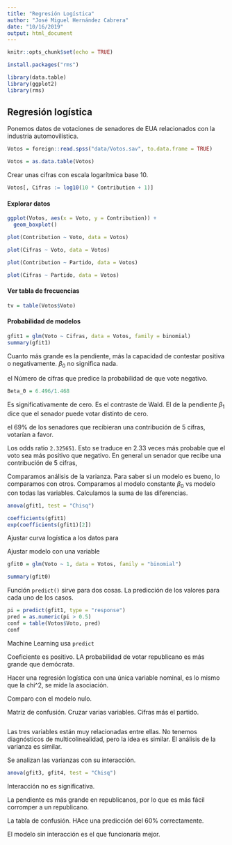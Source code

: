 ```yaml
---
title: "Regresión Logística"
author: "José Miguel Hernández Cabrera"
date: "10/16/2019"
output: html_document
---
```


```r
knitr::opts_chunk$set(echo = TRUE)

install.packages("rms")

library(data.table)
library(ggplot2)
library(rms)
```

## Regresión logística

Ponemos datos de votaciones de senadores de EUA relacionados con la industria automovilística.

```r
Votos = foreign::read.spss("data/Votos.sav", to.data.frame = TRUE)

Votos = as.data.table(Votos)
```

Crear unas cifras con escala logarítmica base 10.

```r
Votos[, Cifras := log10(10 * Contribution + 1)]


```

#### Explorar datos

```r
ggplot(Votos, aes(x = Voto, y = Contribution)) +
  geom_boxplot()

plot(Contribution ~ Voto, data = Votos)

plot(Cifras ~ Voto, data = Votos)

plot(Contribution ~ Partido, data = Votos)

plot(Cifras ~ Partido, data = Votos)
```

#### Ver tabla de frecuencias

```r
tv = table(Votos$Voto)
```

#### Probabilidad de modelos

```r
gfit1 = glm(Voto ~ Cifras, data = Votos, family = binomial)
summary(gfit1)
```

Cuanto más grande es la pendiente, más la capacidad de contestar positiva o negativamente. $\beta_0$ no significa nada.

el Número de cifras que predice la probabilidad de que vote negativo.
```r
Beta_0 = 6.496/1.468
```

Es significativamente de cero. Es el contraste de Wald. El de la pendiente $\beta_1$ dice que el senador puede votar distinto de cero.


el 69% de los senadores que recibieran una contribución de 5 cifras, votarían a favor.

Los odds ratio `2.325651`. Esto se traduce en 2.33 veces más probable que el voto sea más positivo que negativo. 
En general un senador que recibe una contribución de 5 cifras, 

Comparamos análisis de la varianza. Para saber si un modelo es bueno, lo comparamos con otros. Comparamos al modelo constante $\beta_0$ vs modelo con todas las variables. Calculamos la suma de las diferencias. 

```r
anova(gfit1, test = "Chisq")
```


```r
coefficients(gfit1)
exp(coefficients(gfit1)[2])
```


Ajustar curva logística a los datos para 

Ajustar modelo con una variable
```r
gfit0 = glm(Voto ~ 1, data = Votos, family = "binomial")

summary(gfit0)
```

Función `predict()` sirve para dos cosas. La predicción de los valores para cada uno de los casos.

```r

pi = predict(gfit1, type = "response")
pred = as.numeric(pi > 0.5)
conf = table(Votos$Voto, pred)
conf

```

Machine Learning usa `predict`

Coeficiente es positivo. LA probabilidad de votar republicano es más grande que demócrata.

Hacer una regresión logística con una única variable nominal, es lo mismo que la chi^2, se mide la asociación.

Comparo con el modelo nulo.

Matriz de confusión. Cruzar varias variables. Cifras más el partido. 

```r

```

Las tres variables están muy relacionadas entre ellas. No tenemos diagnósticos de multicolinealidad, pero la idea es similar. El análisis de la varianza es similar.

Se analizan las varianzas con su interacción.

```r
anova(gfit3, gfit4, test = "Chisq")
```

Interacción no es significativa.

La pendiente es más grande en republicanos, por lo que es más fácil corromper a un republicano.

La tabla de confusión. HAce una predicción del 60% correctamente.

El modelo sin interacción es el que funcionaría mejor.
